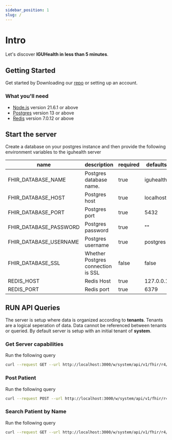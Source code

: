 ```yaml
---
sidebar_position: 1
slug: /
---
```


# Intro

<head>
  <meta name="keywords" content="fhir, hl7, interoperability, healthcare" />
  <script type="application/ld+json">
    {JSON.stringify({
      '@context': 'https://schema.org/',
      '@type': 'Organization',
      name: 'IGUHealth',
      url: 'https://iguhealth.app',
      logo: 'https://iguhealth.app/img/logo.svg',
    })}
  </script>
</head>

Let's discover **IGUHealth in less than 5 minutes**.

## Getting Started

Get started by Downloading our [repo](https://github.com/iguhealth/iguhealth) or setting up an account.

### What you'll need

- [Node.js](https://nodejs.org/en/download/) version 21.6.1 or above
- [Postgres](https://www.postgresql.org/) version 13 or above
- [Redis](https://redis.io/) version 7.0.12 or above

## Start the server

Create a database on your postgres instance and then provide the following environment variables to the iguhealth server

| name                   | description                        | required | defaults  |
| ---------------------- | ---------------------------------- | -------- | --------- |
| FHIR_DATABASE_NAME     | Postgres database name.            | true     | iguhealth |
| FHIR_DATABASE_HOST     | Postgres host                      | true     | localhost |
| FHIR_DATABASE_PORT     | Postgres port                      | true     | 5432      |
| FHIR_DATABASE_PASSWORD | Postgres password                  | true     | ""        |
| FHIR_DATABASE_USERNAME | Postgres username                  | true     | postgres  |
| FHIR_DATABASE_SSL      | Whether Postgres connection is SSL | false    | false     |
| REDIS_HOST             | Redis Host                         | true     | 127.0.0.1 |
| REDIS_PORT             | Redis port                         | true     | 6379      |

## RUN API Queries

The server is setup where data is organized according to **tenants**. Tenants are a logical seperation of data. Data cannot be referenced between tenants or queried. By default server is setup with an initial tenant of **system**.

### Get Server capabilities

Run the following query

```bash
curl --request GET --url http://localhost:3000/w/system/api/v1/fhir/r4/metadata
```

### Post Patient

Run the following query

```bash
curl --request POST --url http://localhost:3000/w/system/api/v1/fhir/r4/Patient \\n  --header 'content-type: application/json' \\n  --data '{"resourceType":"Patient", "name": [{"family": "parker", "given": ["John"]}]}'
```

### Search Patient by Name

Run the following query

```bash
curl --request GET --url http://localhost:3000/w/system/api/v1/fhir/r4/Patient?name=parker
```
